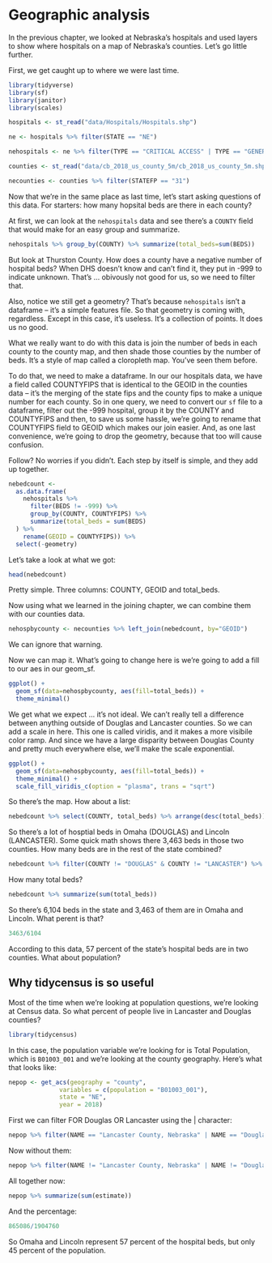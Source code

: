 # Geographic analysis

In the previous chapter, we looked at Nebraska's hospitals and used layers to show where hospitals on a map of Nebraska's counties. Let's go little further. 

First, we get caught up to where we were last time. 

```r
library(tidyverse)
library(sf)
library(janitor)
library(scales)
```

```r
hospitals <- st_read("data/Hospitals/Hospitals.shp")
```

```r
ne <- hospitals %>% filter(STATE == "NE")
```

```r
nehospitals <- ne %>% filter(TYPE == "CRITICAL ACCESS" | TYPE == "GENERAL ACUTE CARE")
```

```r
counties <- st_read("data/cb_2018_us_county_5m/cb_2018_us_county_5m.shp")
```

```r
necounties <- counties %>% filter(STATEFP == "31")
```

Now that we're in the same place as last time, let's start asking questions of this data. For starters: how many hopsital beds are there in each county? 

At first, we can look at the `nehospitals` data and see there's a `COUNTY` field that would make for an easy group and summarize.

```r
nehospitals %>% group_by(COUNTY) %>% summarize(total_beds=sum(BEDS))
```

But look at Thurston County. How does a county have a negative number of hospital beds? When DHS doesn't know and can't find it, they put in -999 to indicate unknown. That's ... obivously not good for us, so we need to filter that. 

Also, notice we still get a geometry? That's because `nehospitals` isn't a dataframe -- it's a simple features file. So that geometry is coming with, regardless. Except in this case, it's useless. It's a collection of points. It does us no good. 

What we really want to do with this data is join the number of beds in each county to the county map, and then shade those counties by the number of beds. It's a style of map called a cloropleth map. You've seen them before. 

To do that, we need to make a dataframe. In our our hospitals data, we have a field called COUNTYFIPS that is identical to the GEOID in the counties data -- it's the merging of the state fips and the county fips to make a unique number for each county. So in one query, we need to convert our `sf` file to a dataframe, filter out the -999 hospital, group it by the COUNTY and COUNTYFIPS and then, to save us some hassle, we're going to rename that COUNTYFIPS field to GEOID which makes our join easier. And, as one last convenience, we're going to drop the geometry, because that too will cause confusion. 

Follow? No worries if you didn't. Each step by itself is simple, and they add up together.

```r
nebedcount <- 
  as.data.frame(
    nehospitals %>% 
      filter(BEDS != -999) %>% 
      group_by(COUNTY, COUNTYFIPS) %>% 
      summarize(total_beds = sum(BEDS)
  ) %>% 
    rename(GEOID = COUNTYFIPS)) %>% 
  select(-geometry)
```

Let's take a look at what we got:

```r
head(nebedcount)
```

Pretty simple. Three columns: COUNTY, GEOID and total_beds. 

Now using what we learned in the joining chapter, we can combine them with our counties data. 

```r
nehospbycounty <- necounties %>% left_join(nebedcount, by="GEOID")
```

We can ignore that warning. 

Now we can map it. What's going to change here is we're going to add a fill to our aes in our geom_sf.

```r
ggplot() + 
  geom_sf(data=nehospbycounty, aes(fill=total_beds)) + 
  theme_minimal()
```

We get what we expect ... it's not ideal. We can't really tell a difference between anything outside of Douglas and Lancaster counties. So we can add a scale in here. This one is called viridis, and it makes a more visibile color ramp. And since we have a large disparity between Douglas County and pretty much everywhere else, we'll make the scale exponential.

```r
ggplot() + 
  geom_sf(data=nehospbycounty, aes(fill=total_beds)) + 
  theme_minimal() + 
  scale_fill_viridis_c(option = "plasma", trans = "sqrt")
```

So there's the map. How about a list:

```r
nebedcount %>% select(COUNTY, total_beds) %>% arrange(desc(total_beds)) 
```

So there's a lot of hosptial beds in Omaha (DOUGLAS) and Lincoln (LANCASTER). Some quick math shows there 3,463 beds in those two counties. How many beds are in the rest of the state combined? 

```r
nebedcount %>% filter(COUNTY != "DOUGLAS" & COUNTY != "LANCASTER") %>% summarize(sum(total_beds))
```

How many total beds? 

```r
nebedcount %>% summarize(sum(total_beds))
```

So there's 6,104 beds in the state and 3,463 of them are in Omaha and Lincoln. What perent is that? 

```r
3463/6104
```

According to this data, 57 percent of the state's hospital beds are in two counties. What about population?

## Why tidycensus is so useful

Most of the time when we're looking at population questions, we're looking at Census data. So what percent of people live in Lancaster and Douglas counties? 

```r
library(tidycensus)
```

In this case, the population variable we're looking for is Total Population, which is `B01003_001` and we're looking at the county geography. Here's what that looks like:

```r
nepop <- get_acs(geography = "county", 
              variables = c(population = "B01003_001"), 
              state = "NE", 
              year = 2018)
```

First we can filter FOR Douglas OR Lancaster using the | character: 

```r
nepop %>% filter(NAME == "Lancaster County, Nebraska" | NAME == "Douglas County, Nebraska") %>% summarize(sum(estimate))
```

Now without them: 

```r
nepop %>% filter(NAME != "Lancaster County, Nebraska" | NAME != "Douglas County, Nebraska") %>% summarize(sum(estimate))
```

All together now:

```r
nepop %>% summarize(sum(estimate))
```

And the percentage:

```r
865086/1904760
```

So Omaha and Lincoln represent 57 percent of the hospital beds, but only 45 percent of the population.
